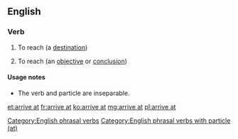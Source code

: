 ==English==

===Verb===
{{head|en|verb|phrasal verb|head=to [[arrive]] at}}

# To reach (a [[destination]])
# {{lb|en|idiomatic}} To reach (an [[objective]] or [[conclusion]])

====Usage notes====
* The verb and particle are inseparable.

[[Category:English phrasal verbs]]
[[Category:English phrasal verbs with particle (at)]]

[[et:arrive at]]
[[fr:arrive at]]
[[ko:arrive at]]
[[mg:arrive at]]
[[pl:arrive at]]